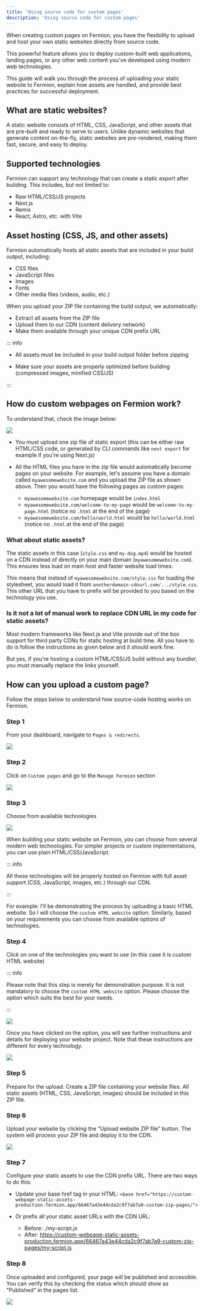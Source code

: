 ```yaml
---
title: 'Using source code for custom pages'
description: 'Using source code for custom pages'
---
```



When creating custom pages on Fermion, you have the flexibility to upload and host your own static websites directly from source code.

This powerful feature allows you to deploy custom-built web applications, landing pages, or any other web content you've developed using modern web technologies.

This guide will walk you through the process of uploading your static website to Fermion, explain how assets are handled, and provide best practices for successful deployment.

## What are static websites?

A static website consists of HTML, CSS, JavaScript, and other assets that are pre-built and ready to serve to users. Unlike dynamic websites that generate content on-the-fly, static websites are pre-rendered, making them fast, secure, and easy to deploy.

## Supported technologies

Fermion can support any technology that can create a static export after building. This includes, but not limited to:

-   Raw HTML/CSS/JS projects
-   Next.js
-   Remix
-   React, Astro, etc. with Vite

## Asset hosting (CSS, JS, and other assets)

Fermion automatically hosts all static assets that are included in your build output, including:

-   CSS files
-   JavaScript files
-   Images
-   Fonts
-   Other media files (videos, audio, etc.)

When you upload your ZIP file containing the build output, we automatically:

-   Extract all assets from the ZIP file
-   Upload them to our CDN (content delivery network)
-   Make them available through your unique CDN prefix URL

::: info

-   All assets must be included in your build output folder before zipping

-   Make sure your assets are properly optimized before building (compressed images, minified CSS/JS)

:::

## How do custom webpages on Fermion work?

To understand that, check the image below:

![](https://codedamn-website-assets.s3.us-east-1.amazonaws.com/uploads/24-11-2024/screenshot-000112%402x.lzitrw.png)

-   You must upload one zip file of static export (this can be either raw HTML/CSS code, or generated by CLI commands like `next export` for example if you're using Next.js)
-   All the HTML files you have in the zip file would automatically become pages on your website. For example, let's assume you have a domain called `myawesomewebsite.com` and you upload the ZIP file as shown above. Then you would have the following pages as custom pages:

    -   `myawesomewebsite.com` homepage would be `index.html`
    -   `myawesomewebsite.com/welcome-to-my-page` would be `welcome-to-my-page.html` (notice no `.html` at the end of the page)
    -   `myawesomewebsite.com/hello/world.html` would be `hello/world.html` (notice no `.html` at the end of the page)

### What about static assets?

The static assets in this case (`style.css` and `my-dog.mp4`) would be hosted on a CDN instead of directly on your main domain (`myawesomewebsite.com`). This ensures less load on main host and faster website load times.

This means that instead of `myawesomewebsite.com/style.css` for loading the stylesheet, you would load it from `anotherdomain-cdnurl.com/.../style.css`. This other URL that you have to prefix will be provided to you based on the technology you use.

### Is it not a lot of manual work to replace CDN URL in my code for static assets?

Most modern frameworks like Next.js and Vite provide out of the box support for third party CDNs for static hosting at build time. All you have to do is follow the instructions as given below and it should work fine.

But yes, if you're hosting a custom HTML/CSS/JS build without any bundler, you must manually replace the links yourself.

## How can you upload a custom page?

Follow the steps below to understand how source-code hosting works on Fermion.

### Step 1

From your dashboard, navigate to `Pages & redirects`.

![](https://codedamn-website-assets.s3.us-east-1.amazonaws.com/uploads/24-11-2024/32%402x.zmznlx.png)

### Step 2

Click on `Custom pages` and go to the `Manage Fermion` section

![](https://codedamn-website-assets.s3.us-east-1.amazonaws.com/uploads/24-11-2024/58%402x.pmticb.png)

### Step 3

Choose from available technologies

![](https://codedamn-website-assets.s3.us-east-1.amazonaws.com/uploads/24-11-2024/33%402x.kxgjgj.png)

When building your static website on Fermion, you can choose from several modern web technologies. For simpler projects or custom implementations, you can use plain HTML/CSS/JavaScript.

::: info

All these technologies will be properly hosted on Fermion with full asset support (CSS, JavaScript, images, etc.) through our CDN.

:::

For example: I'll be demonstrating the process by uploading a basic HTML website. So I will choose the `custom HTML website` option. Similarly, based on your requirements you can choose from available options of technologies.

### Step 4

Click on one of the technologies you want to use (in this case it is custom HTML website)

::: info

Please note that this step is merely for demonstration purpose. It is not mandatory to choose the `custom HTML website` option. Please choose the option which suits the best for your needs.

:::

![](https://codedamn-website-assets.s3.us-east-1.amazonaws.com/uploads/24-11-2024/08%402x.wvlfvk.png)

Once you have clicked on the option, you will see further instructions and details for deploying your website project. Note that these instructions are different for every technology.

![](https://codedamn-website-assets.s3.us-east-1.amazonaws.com/uploads/24-11-2024/20%E2%80%AFPM.svvcxj.png)

### Step 5

Prepare for the upload. Create a ZIP file containing your website files. All static assets (HTML, CSS, JavaScript, images) should be included in this ZIP file.

### Step 6

Upload your website by clicking the "Upload website ZIP file" button. The system will process your ZIP file and deploy it to the CDN.

![](https://codedamn-website-assets.s3.us-east-1.amazonaws.com/uploads/24-11-2024/58%402x.eiirbe.png)

### Step 7

Configure your static assets to use the CDN prefix URL. There are two ways to do this:

-   Update your base href tag in your HTML:
    `<base href="https://custom-webpage-static-assets-production.fermion.app/66467a43e44cda2c9f7ab7a9-custom-zip-pages/">`

-   Or prefix all your static asset URLs with the CDN URL:

    -   Before: ./my-script.js
    -   After: https://custom-webpage-static-assets-production.fermion.app/66467a43e44cda2c9f7ab7a9-custom-zip-pages/my-script.js

### Step 8

Once uploaded and configured, your page will be published and accessible. You can verify this by checking the status which should show as "Published" in the pages list.

![](https://codedamn-website-assets.s3.us-east-1.amazonaws.com/uploads/24-11-2024/59%402x.pldzlh.png)
